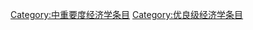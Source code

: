 {{Articles by Quality and Importance|topic=经济学}}
[[Category:中重要度经济学条目|Category:中重要度经济学条目]]
[[Category:优良级经济学条目|Category:优良级经济学条目]]